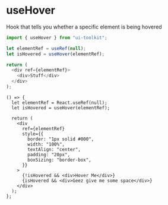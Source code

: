 
# useHover

Hook that tells you whether a specific element is being hovered

```javascript
import { useHover } from "ui-toolkit";

let elementRef = useRef(null);
let isHovered = useHover(elementRef);

return (
  <div ref={elementRef}>
    <div>Stuff</div>
  </div>
);
```

```tsx live=true
() => {
  let elementRef = React.useRef(null);
  let isHovered = useHover(elementRef);

  return (
    <div
      ref={elementRef}
      style={{
        border: "1px solid #000",
        width: "100%",
        textAlign: "center",
        padding: "20px",
        boxSizing: "border-box",
      }}
    >
      {!isHovered && <div>Hover Me</div>}
      {isHovered && <div>Geez give me some space</div>}
    </div>
  );
};
```
